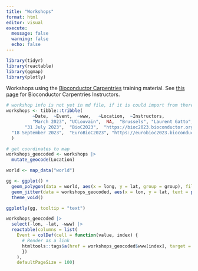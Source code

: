 ```yaml
---
title: "Workshops"
format: html
editor: visual
execute:
  message: false
  warning: false
  echo: false
---
```


```r
library(tidyr)
library(reactable)
library(ggmap)
library(plotly)
```

Workshops using the [Bioconductor Carpentries](https://www.bioconductor.org/help/education-training/) training material. See [this page](instructors.html) for Bioconductor Carpentries Instructors.

```r
# workshop info is not yet in md file, if it is could import from there
workshops <- tibble::tribble(
          ~Date,  ~Event,  ~www,   ~Location,  ~Instructors,
          "March 2023", "UCLouvain",  NA,  "Brussels", "Laurent Gatto",
       "31 July 2023",  "BioC2023",  "https://bioc2023.bioconductor.org/",  "Boston",  "TBA",
  "18 September 2023",  "EuroBioC2023", "https://eurobioc2023.bioconductor.org/",  "Ghent", "TBA"
  ) 
```

```r
# get coordinates to map
workshops_geocoded <- workshops |> 
  mutate_geocode(Location)
```


```r
world <- map_data("world")

gg <- ggplot() +
  geom_polygon(data = world, aes(x = long, y = lat, group = group), fill = "grey") +
  geom_jitter(data = workshops_geocoded, aes(x = lon, y = lat, text = paste(Event, Location, sep = "\n")), color = 'red') +
  theme_void()

ggplotly(gg, tooltip = "text")
```

```r
workshops_geocoded |> 
  select(-lon, -lat, -www) |>
  reactable(columns = list(
    Event = colDef(cell = function(value, index) {
      # Render as a link
      htmltools::tags$a(href = workshops_geocoded$www[index], target = "_blank", as.character(value))
      })
    ), 
    defaultPageSize = 100)
```
